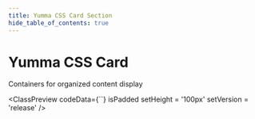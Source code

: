 ```yaml
---
title: Yumma CSS Card Section
hide_table_of_contents: true
---
```



# Yumma CSS Card

Containers for organized content display

<ClassPreview
  codeData={``}
  isPadded
  setHeight = '100px'
  setVersion = 'release'
/>